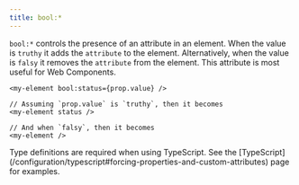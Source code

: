 ```yaml
---
title: bool:*
---
```


`bool:*` controls the presence of an attribute in an element.
When the value is `truthy` it adds the `attribute` to the element.
Alternatively, when the value is `falsy` it removes the `attribute` from the element.
This attribute is most useful for Web Components.

```tsx
<my-element bool:status={prop.value} />
```

```tsx
// Assuming `prop.value` is `truthy`, then it becomes
<my-element status />

// And when `falsy`, then it becomes
<my-element />

```

<Callout type="info" title="Strong-Typing Custom Boolean Attributes">
	Type definitions are required when using TypeScript. See the
	[TypeScript](/configuration/typescript#forcing-properties-and-custom-attributes)
	page for examples.
</Callout>
